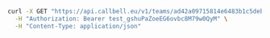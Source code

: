 ```bash
curl -X GET "https://api.callbell.eu/v1/teams/ad42a09715814e6483b1c5debd6a2dbc" \
  -H "Authorization: Bearer test_gshuPaZoeEG6ovbc8M79w0QyM" \
  -H "Content-Type: application/json"
```
